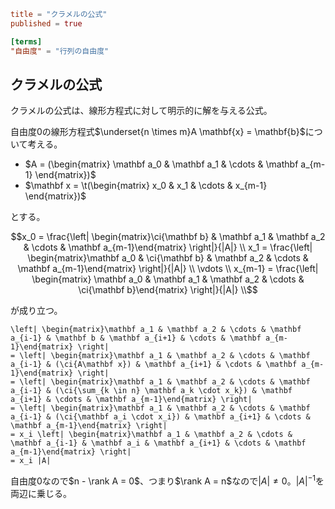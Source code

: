 ```toml
title = "クラメルの公式"
published = true

[terms]
"自由度" = "行列の自由度"
```

## クラメルの公式

クラメルの公式は、線形方程式に対して明示的に解を与える公式。

自由度$0$の線形方程式$\underset{n \times m}A \mathbf{x} = \mathbf{b}$について考える。

- $A = (\begin{matrix} \mathbf a_0 & \mathbf a_1 & \cdots & \mathbf a_{m-1} \end{matrix})$
- $\mathbf x = \t(\begin{matrix} x_0 & x_1 & \cdots & x_{m-1} \end{matrix})$

とする。

```math
x_0 = \frac{\left| \begin{matrix}\ci{\mathbf b} & \mathbf a_1 & \mathbf a_2 & \cdots & \mathbf a_{m-1}\end{matrix} \right|}{|A|} \\
x_1 = \frac{\left| \begin{matrix}\mathbf a_0 & \ci{\mathbf b} & \mathbf a_2 & \cdots & \mathbf a_{m-1}\end{matrix} \right|}{|A|} \\
\vdots \\
x_{m-1} = \frac{\left| \begin{matrix} \mathbf a_0 & \mathbf a_1 & \mathbf a_2 & \cdots & \ci{\mathbf b}\end{matrix} \right|}{|A|} \\
```

が成り立つ。

<Prove>

```math:trans:1
\left| \begin{matrix}\mathbf a_1 & \mathbf a_2 & \cdots & \mathbf a_{i-1} & \mathbf b & \mathbf a_{i+1} & \cdots & \mathbf a_{m-1}\end{matrix} \right|
= \left| \begin{matrix}\mathbf a_1 & \mathbf a_2 & \cdots & \mathbf a_{i-1} & (\ci{A\mathbf x}) & \mathbf a_{i+1} & \cdots & \mathbf a_{m-1}\end{matrix} \right|
= \left| \begin{matrix}\mathbf a_1 & \mathbf a_2 & \cdots & \mathbf a_{i-1} & (\ci{\sum_{k \in n} \mathbf a_k \cdot x_k}) & \mathbf a_{i+1} & \cdots & \mathbf a_{m-1}\end{matrix} \right|
= \left| \begin{matrix}\mathbf a_1 & \mathbf a_2 & \cdots & \mathbf a_{i-1} & (\ci{\mathbf a_i \cdot x_i}) & \mathbf a_{i+1} & \cdots & \mathbf a_{m-1}\end{matrix} \right|
= x_i \left| \begin{matrix}\mathbf a_1 & \mathbf a_2 & \cdots & \mathbf a_{i-1} & \mathbf a_i & \mathbf a_{i+1} & \cdots & \mathbf a_{m-1}\end{matrix} \right|
= x_i |A|
```

自由度$0$なので$n - \rank A = 0$、つまり$\rank A = n$なので$|A| \neq 0$。$|A|^{-1}$を両辺に乗じる。

</Prove>

